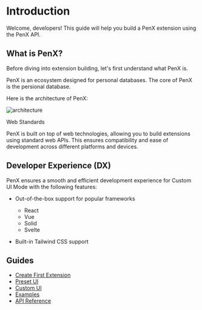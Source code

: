 # Introduction

Welcome, developers! This guide will help you build a PenX extension using the PenX API.

## What is PenX?

Before diving into extension building, let's first understand what PenX is.

PenX is an ecosystem designed for personal databases. The core of PenX is the persional database.

Here is the architecture of PenX:

![architecture](/images//penx-architecture-1x.png)

Web Standards

PenX is built on top of web technologies, allowing you to build extensions using standard web APIs. This ensures compatibility and ease of development across different platforms and devices.

## Developer Experience (DX)

PenX ensures a smooth and efficient development experience for Custom UI Mode with the following features:

- Out-of-the-box support for popular frameworks

  - React
  - Vue
  - Solid
  - Svelte

- Built-in Tailwind CSS support

## Guides

- [Create First Extension](/build-extension/create-first-extension)
- [Preset UI](/preset-ui/overview)
- [Custom UI](/custom-ui/overview)
- [Examples](/examples/hello-world)
- [API Reference](/api-reference/render)
